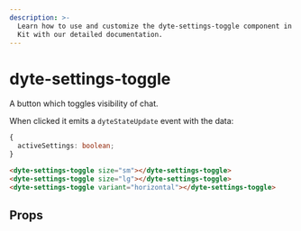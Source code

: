 ```yaml
---
description: >-
  Learn how to use and customize the dyte-settings-toggle component in ProductDB's UI
  Kit with our detailed documentation.
---
```


# dyte-settings-toggle

A button which toggles visibility of chat.

When clicked it emits a `dyteStateUpdate` event with the data:

```ts
{
  activeSettings: boolean;
}
```

```html
<dyte-settings-toggle size="sm"></dyte-settings-toggle>
<dyte-settings-toggle size="lg"></dyte-settings-toggle>
<dyte-settings-toggle variant="horizontal"></dyte-settings-toggle>
```

## Props

<PropsTable of="dyte-settings-toggle" />

<head>
  <title>UI Kit dyte-settings-toggle</title>
</head>
